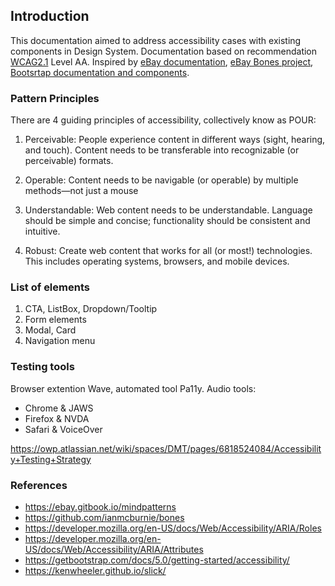 
<Meta title="Docs/Accessibility/Intro"/>

## Introduction

This documentation aimed to address accessibility cases with existing components in Design System. Documentation based on recommendation [WCAG2.1](https://www.w3.org/TR/WCAG22/) Level AA.
Inspired by [eBay documentation](https://ebay.gitbook.io/mindpatterns), [eBay Bones project](https://github.com/ianmcburnie/bones), [Bootsrtap documentation and components](https://getbootstrap.com/docs/5.0/getting-started/accessibility/).

### Pattern Principles

There are 4 guiding principles of accessibility, collectively know as POUR:

1. Perceivable: People experience content in different ways (sight, hearing, and touch). Content needs to be transferable into recognizable (or perceivable) formats.

2. Operable: Content needs to be navigable (or operable) by multiple methods—not just a mouse

3. Understandable: Web content needs to be understandable. Language should be simple and concise; functionality should be consistent and intuitive.

4. Robust: Create web content that works for all (or most!) technologies. This includes operating systems, browsers, and mobile devices.



### List of elements

1. CTA, ListBox, Dropdown/Tooltip
2. Form elements
3. Modal, Card
4. Navigation menu

### Testing tools

Browser extention Wave, automated tool Pa11y. Audio tools:

- Chrome & JAWS
- Firefox & NVDA
- Safari & VoiceOver

https://owp.atlassian.net/wiki/spaces/DMT/pages/6818524084/Accessibility+Testing+Strategy

### References
- https://ebay.gitbook.io/mindpatterns
- https://github.com/ianmcburnie/bones
- https://developer.mozilla.org/en-US/docs/Web/Accessibility/ARIA/Roles
- https://developer.mozilla.org/en-US/docs/Web/Accessibility/ARIA/Attributes
- https://getbootstrap.com/docs/5.0/getting-started/accessibility/
- https://kenwheeler.github.io/slick/